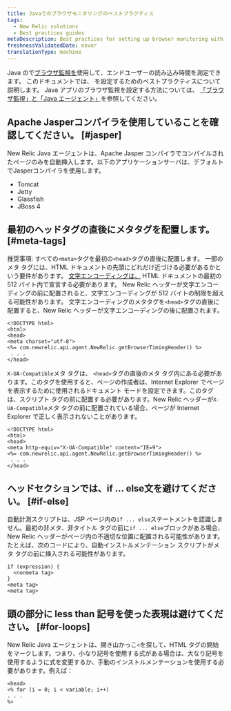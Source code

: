 ```yaml
---
title: Javaでのブラウザモニタリングのベストプラクティス
tags:
  - New Relic solutions
  - Best practices guides
metaDescription: Best practices for setting up browser monitoring with your New Relic Java agent.
freshnessValidatedDate: never
translationType: machine
---
```


Java の<InlinePopover type="apm" />で[ブラウザ監視を](/docs/browser/new-relic-browser/getting-started/introduction-new-relic-browser)使用して、エンドユーザーの読み込み時間を測定できます。 このドキュメントでは、 <InlinePopover type="browser" />を設定するためのベストプラクティスについて説明します。 Java アプリのブラウザ監視を設定する方法については、 [「ブラウザ監視」と「Java エージェント」](/docs/agents/java-agent/instrumentation/page-load-timing-java)を参照してください。

## Apache Jasperコンパイラを使用していることを確認してください。 [#jasper]

New Relic Java エージェントは、Apache Jasper コンパイラでコンパイルされたページのみを自動挿入します。以下のアプリケーションサーバは、デフォルトでJasperコンパイラを使用します。

* Tomcat
* Jetty
* Glassfish
* JBoss 4

## 最初のヘッドタグの直後にメタタグを配置します。 [#meta-tags]

推奨事項: すべての`<meta>`タグを最初の`<head>`タグの直後に配置します。 一部のメタ タグには、HTML ドキュメントの先頭にどれだけ近づける必要があるかという要件があります。 [文字エンコーディングは、](http://www.w3.org/TR/html-markup/syntax.html#character-encoding) HTML ドキュメントの最初の 512 バイト内で宣言する必要があります。 New Relic ヘッダーが文字エンコーディングの前に配置されると、文字エンコーディングが 512 バイトの制限を超える可能性があります。 文字エンコーディングのメタタグを`<head>`タグの直後に配置すると、New Relic ヘッダーが文字エンコーディングの後に配置されます。

```
<!DOCTYPE html>
<html>
<head>
<meta charset="utf-8">
<%= com.newrelic.api.agent.NewRelic.getBrowserTimingHeader() %>
 . . .
</head>
```

`X-UA-Compatible`メタ タグは、 `<head>`タグの直後のメタ タグ内にある必要があります。このタグを使用すると、ページの作成者は、Internet Explorer でページを表示するために使用されるドキュメント モードを設定できます。このタグは、スクリプト タグの前に配置する必要があります。New Relic ヘッダーが`X-UA-Compatible`メタ タグの前に配置されている場合、ページが Internet Explorer で正しく表示されないことがあります。

```
<!DOCTYPE html>
<html>
<head>
<meta http-equiv="X-UA-Compatible" content="IE=9">
<%= com.newrelic.api.agent.NewRelic.getBrowserTimingHeader() %>
 . . .
</head>
```

## ヘッドセクションでは、if ... else文を避けてください。 [#if-else]

自動計測スクリプトは、JSP ページ内の`if ... else`ステートメントを認識しません。最初の非メタ、非タイトル タグの前に`if ... else`ブロックがある場合、New Relic ヘッダーがページ内の不適切な位置に配置される可能性があります。たとえば、次のコードにより、自動インストルメンテーション スクリプトがメタ タグの前に挿入される可能性があります。

```
if (expression) {
  <nonmeta tag>
}
<meta tag>
<meta tag>
```

## 頭の部分に less than 記号を使った表現は避けてください。 [#for-loops]

New Relic Java エージェントは、開き山かっこ`<`を探して、HTML タグの開始をマークします。つまり、小なり記号を使用する式がある場合は、大なり記号を使用するように式を変更するか、手動のインストルメンテーションを使用する必要があります。例えば：

```
<head>
<% for (i = 0; i < variable; i++)
. . . 
%>
```